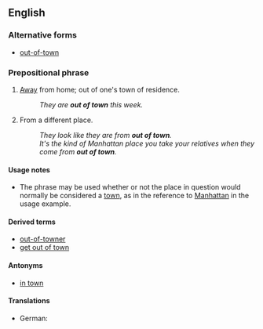 ==English==

===Alternative forms===
* [[out-of-town]] {{qualifier|especially in attributive use}}

===Prepositional phrase===
{{head|en|prepositional phrase|head=[[out]] [[of]] [[town]]}}

# {{context|of a person|lang=en}} [[away|Away]] from home; out of one's town of residence.
#: ''They are '''out of town''' this week.''
# {{context|of a person|lang=en}} From a different place.
#: ''They look like they are from '''out of town'''.''
#: ''It's the kind of Manhattan place you take your relatives when they come from '''out of town'''.''

====Usage notes====
* The phrase {{m|en||out of town}} may be used whether or not the place in question would normally be considered a [[town]], as in the reference to [[Manhattan]] in the usage example.

====Derived terms====
* [[out-of-towner]]
* [[get out of town]]

====Antonyms====
* [[in town]]

====Translations====
{{trans-top|out of one's town of residence}}
* German: {{t|de|verreist}}
{{trans-mid}}
{{trans-bottom}}